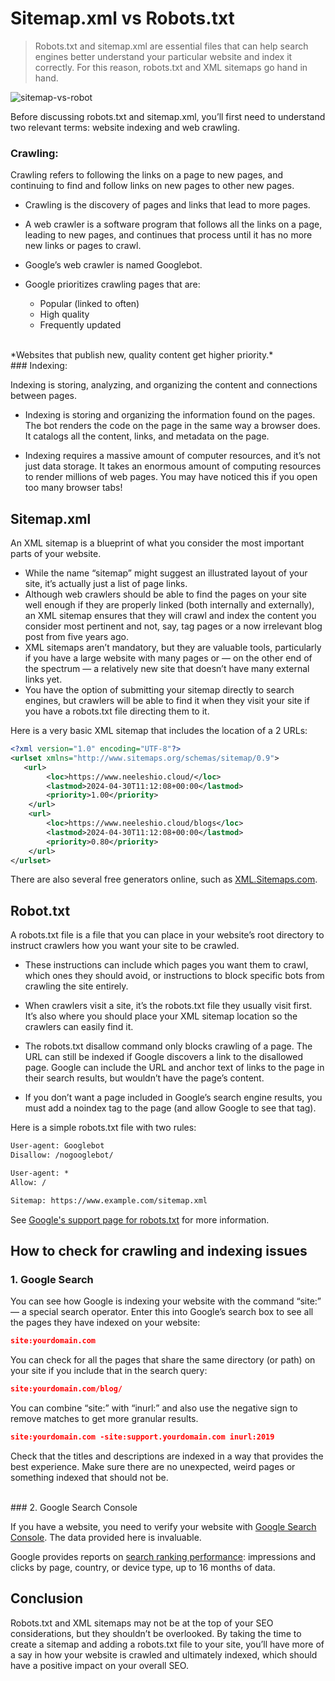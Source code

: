 # Sitemap.xml vs Robots.txt

> Robots.txt and sitemap.xml are essential files that can help search engines better understand your particular website and index it correctly. For this reason, robots.txt and XML sitemaps go hand in hand.

![sitemap-vs-robot](/sitemap-vs-robottxt.png)

Before discussing robots.txt and sitemap.xml, you’ll first need to understand two relevant terms: website indexing and web crawling.

### Crawling:

Crawling refers to following the links on a page to new pages, and continuing to find and follow links on new pages to other new pages.

-   Crawling is the discovery of pages and links that lead to more pages.

-   A web crawler is a software program that follows all the links on a page, leading to new pages, and continues that process until it has no more new links or pages to crawl.

-   Google’s web crawler is named Googlebot.

-   Google prioritizes crawling pages that are:

    -   Popular (linked to often)
    -   High quality
    -   Frequently updated

<br />
*Websites that publish new, quality content get higher priority.*

<br />
### Indexing:

Indexing is storing, analyzing, and organizing the content and connections between pages.

-   Indexing is storing and organizing the information found on the pages. The bot renders the code on the page in the same way a browser does. It catalogs all the content, links, and metadata on the page.

-   Indexing requires a massive amount of computer resources, and it’s not just data storage. It takes an enormous amount of computing resources to render millions of web pages. You may have noticed this if you open too many browser tabs!

## Sitemap.xml

An XML sitemap is a blueprint of what you consider the most important parts of your website.

-   While the name “sitemap” might suggest an illustrated layout of your site, it’s actually just a list of page links.
-   Although web crawlers should be able to find the pages on your site well enough if they are properly linked (both internally and externally), an XML sitemap ensures that they will crawl and index the content you consider most pertinent and not, say, tag pages or a now irrelevant blog post from five years ago.
-   XML sitemaps aren’t mandatory, but they are valuable tools, particularly if you have a large website with many pages or — on the other end of the spectrum — a relatively new site that doesn’t have many external links yet.
-   You have the option of submitting your sitemap directly to search engines, but crawlers will be able to find it when they visit your site if you have a robots.txt file directing them to it.

Here is a very basic XML sitemap that includes the location of a 2 URLs:

```xml
<?xml version="1.0" encoding="UTF-8"?>
<urlset xmlns="http://www.sitemaps.org/schemas/sitemap/0.9">
   <url>
        <loc>https://www.neeleshio.cloud/</loc>
        <lastmod>2024-04-30T11:12:08+00:00</lastmod>
        <priority>1.00</priority>
    </url>
    <url>
        <loc>https://www.neeleshio.cloud/blogs</loc>
        <lastmod>2024-04-30T11:12:08+00:00</lastmod>
        <priority>0.80</priority>
    </url>
</urlset>
```

There are also several free generators online, such as [XML.Sitemaps.com](https://www.xml-sitemaps.com/).

## Robot.txt

A robots.txt file is a file that you can place in your website’s root directory to instruct crawlers how you want your site to be crawled.

-   These instructions can include which pages you want them to crawl, which ones they should avoid, or instructions to block specific bots from crawling the site entirely.
-   When crawlers visit a site, it’s the robots.txt file they usually visit first. It’s also where you should place your XML sitemap location so the crawlers can easily find it.

-   The robots.txt disallow command only blocks crawling of a page. The URL can still be indexed if Google discovers a link to the disallowed page. Google can include the URL and anchor text of links to the page in their search results, but wouldn’t have the page’s content.

-   If you don’t want a page included in Google’s search engine results, you must add a noindex tag to the page (and allow Google to see that tag).

Here is a simple robots.txt file with two rules:

```txt
User-agent: Googlebot
Disallow: /nogooglebot/

User-agent: *
Allow: /

Sitemap: https://www.example.com/sitemap.xml
```

See [Google's support page for robots.txt](https://developers.google.com/search/docs/crawling-indexing/robots/create-robots-txt) for more information.

## How to check for crawling and indexing issues

### 1. Google Search

You can see how Google is indexing your website with the command <span className="tag">“site:”</span> — a special search operator. Enter this into Google’s search box to see all the pages they have indexed on your website:

```json
site:yourdomain.com
```

You can check for all the pages that share the same directory (or path) on your site if you include that in the search query:

```json
site:yourdomain.com/blog/
```

You can combine “site:” with “inurl:” and also use the negative sign to remove matches to get more granular results.

```json
site:yourdomain.com -site:support.yourdomain.com inurl:2019
```

Check that the titles and descriptions are indexed in a way that provides the best experience. Make sure there are no unexpected, weird pages or something indexed that should not be.

<br />
### 2. Google Search Console

If you have a website, you need to verify your website with [Google Search Console](https://search.google.com/search-console/). The data provided here is invaluable.

Google provides reports on [search ranking performance](https://search.google.com/search-console/performance/search-analytics): impressions and clicks by page, country, or device type, up to 16 months of data.

## Conclusion

Robots.txt and XML sitemaps may not be at the top of your SEO considerations, but they shouldn’t be overlooked. By taking the time to create a sitemap and adding a robots.txt file to your site, you’ll have more of a say in how your website is crawled and ultimately indexed, which should have a positive impact on your overall SEO.
